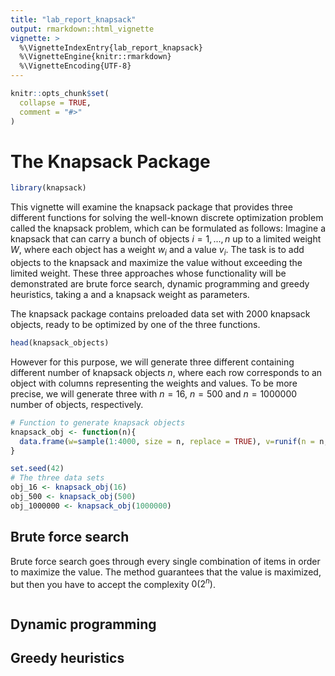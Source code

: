 ```yaml
---
title: "lab_report_knapsack"
output: rmarkdown::html_vignette
vignette: >
  %\VignetteIndexEntry{lab_report_knapsack}
  %\VignetteEngine{knitr::rmarkdown}
  %\VignetteEncoding{UTF-8}
---
```


```r
knitr::opts_chunk$set(
  collapse = TRUE,
  comment = "#>"
)
```

# The Knapsack Package
```r
library(knapsack)
```

This vignette will examine the knapsack package that provides three different functions for solving the well-known discrete optimization problem called the knapsack problem, which can be formulated as follows: Imagine a knapsack that can carry a bunch of objects $i = 1,...,n$ up to a limited weight $W$, where each object has a weight $w_i$ and a value $v_i$. The task is to add objects to the knapsack and maximize the value without exceeding the limited weight. These three approaches whose functionality will be demonstrated are brute force search, dynamic programming and greedy heuristics, taking a \code{data.frame} and a knapsack weight \code{W} as parameters. 

The knapsack package contains preloaded data set with 2000 knapsack objects, ready to be optimized by one of the three functions. 

```r
head(knapsack_objects)
```

However for this purpose, we will generate three different \code{data.frames} containing different number of knapsack objects $n$, where each row corresponds to an object with columns representing the weights \code{w} and values\code{v}. To be more precise, we will generate three \code{data.frames} with $n=16$, $n=500$ and $n=1000000$ number of objects, respectively.  

```r
# Function to generate knapsack objects
knapsack_obj <- function(n){
  data.frame(w=sample(1:4000, size = n, replace = TRUE), v=runif(n = n, 0, 10000))
}

set.seed(42)
# The three data sets
obj_16 <- knapsack_obj(16)
obj_500 <- knapsack_obj(500)
obj_1000000 <- knapsack_obj(1000000)
```


## Brute force search

Brute force search goes through every single combination of items in order to maximize the value. The method guarantees that the value is maximized, but then you have to accept the complexity $0(2^n)$.

```r

```

## Dynamic programming

## Greedy heuristics











